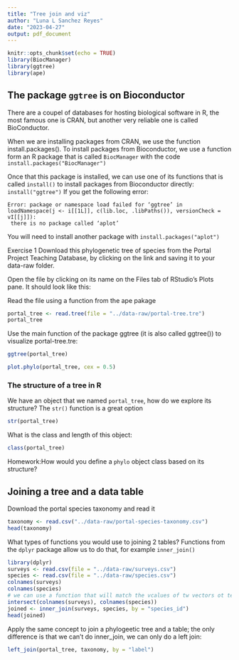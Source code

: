 ```yaml
---
title: "Tree join and viz"
author: "Luna L Sanchez Reyes"
date: "2023-04-27"
output: pdf_document
---
```


```r
knitr::opts_chunk$set(echo = TRUE)
library(BiocManager)
library(ggtree)
library(ape)
```

## The package `ggtree` is on Bioconductor

There are a coupel of databases for hosting biological software in R, the most famous one is CRAN, but another very reliable one is called BioConductor.

When we are installing packages from CRAN, we use the function install.packages().
To install packages from Bioconductor, we use a function form an R package that is called `BiocManager` with the code `install.packages("BiocManager")`

Once that this package is installed, we can use one of its functions that is called `install()` to install packages from Bioconductor directly: `install("ggtree")`
If you get the following error:
```
Error: package or namespace load failed for ‘ggtree’ in loadNamespace(j <- i[[1L]], c(lib.loc, .libPaths()), versionCheck = vI[[j]]):
 there is no package called ‘aplot’
```
You will need to install another package with `install.packages("aplot")`


Exercise 1
Download this phylogenetic tree of species from the Portal Project Teaching Database, by clicking on the link and saving it to your data-raw folder.

Open the file by clicking on its name on the Files tab of RStudio’s Plots pane. It should look like this:

Read the file using a function from the ape pakage

```r
portal_tree <- read.tree(file = "../data-raw/portal-tree.tre")
portal_tree
```

Use the main function of the package ggtree (it is also called ggtree()) to visualize portal-tree.tre:

```r
ggtree(portal_tree)
```
```r
plot.phylo(portal_tree, cex = 0.5)
```


### The structure of a tree in R

We have an object that we named `portal_tree`, how do we explore its structure? The `str()` function is a great option
```r
str(portal_tree)
```

What is the class and length of this object:
```r
class(portal_tree)
```

Homework:How would you define a `phylo` object class based on its structure?


## Joining a tree and a data table

Download the portal species taxonomy and read it

```r
taxonomy <- read.csv("../data-raw/portal-species-taxonomy.csv")
head(taxonomy)
```

What types of functions you would use to joining 2 tables?
Functions from the `dplyr` package allow us to do that, for example `inner_join()`

```r
library(dplyr)
surveys <- read.csv(file = "../data-raw/surveys.csv")
species <- read.csv(file = "../data-raw/species.csv")
colnames(surveys)
colnames(species)
# we can use a function that will match the vcalues of tw vectors ot tell us which ones are present in the two:
intersect(colnames(surveys), colnames(species))
joined <- inner_join(surveys, species, by = "species_id")
head(joined)
```

Apply the same concept to join a phylogeetic tree and a table; the only difference is that we can't do inner_join, we can only do a left join:

```r
left_join(portal_tree, taxonomy, by = "label")
```











